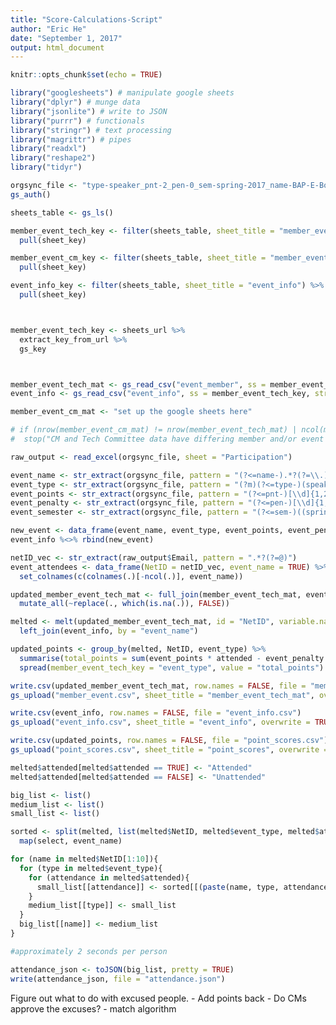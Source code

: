 ```yaml
---
title: "Score-Calculations-Script"
author: "Eric He"
date: "September 1, 2017"
output: html_document
---
```


```r
knitr::opts_chunk$set(echo = TRUE)
```

```r
library("googlesheets") # manipulate google sheets
library("dplyr") # munge data
library("jsonlite") # write to JSON
library("purrr") # functionals
library("stringr") # text processing
library("magrittr") # pipes
library("readxl")
library("reshape2")
library("tidyr")

orgsync_file <- "type-speaker_pnt-2_pen-0_sem-spring-2017_name-BAP-E-Board-Elections-Participation.xlsx"
gs_auth()

sheets_table <- gs_ls()

member_event_tech_key <- filter(sheets_table, sheet_title = "member_event_tech") %>%
  pull(sheet_key)

member_event_cm_key <- filter(sheets_table, sheet_title = "member_event_cm") %>%
  pull(sheet_key)

event_info_key <- filter(sheets_table, sheet_title = "event_info") %>%
  pull(sheet_key)



member_event_tech_key <- sheets_url %>%
  extract_key_from_url %>%
  gs_key



member_event_tech_mat <- gs_read_csv("event_member", ss = member_event_tech_key)
event_info <- gs_read_csv("event_info", ss = member_event_tech_key, stringsAsFactors = FALSE)

member_event_cm_mat <- "set up the google sheets here"

# if (nrow(member_event_cm_mat) != nrow(member_event_tech_mat) | ncol(member_event_cm_mat) != ncol(member_event_tech_mat)){
#  stop("CM and Tech Committee data have differing member and/or event counts")}

raw_output <- read_excel(orgsync_file, sheet = "Participation")

event_name <- str_extract(orgsync_file, pattern = "(?<=name-).*?(?=\\.)") %>% str_to_lower()
event_type <- str_extract(orgsync_file, pattern = "(?m)(?<=type-)(speaker)|(community)|(social)(?=_)") %>% str_to_lower()
event_points <- str_extract(orgsync_file, pattern = "(?<=pnt-)[\\d]{1,2}(?=_)") %>% as.numeric
event_penalty <- str_extract(orgsync_file, pattern = "(?<=pen-)[\\d]{1,2}(?=_)") %>% as.numeric
event_semester <- str_extract(orgsync_file, pattern = "(?<=sem-)((spring)|(fall))-[\\d]+(?=_)") %>% str_to_lower

new_event <- data_frame(event_name, event_type, event_points, event_penalty, event_semester)
event_info %<>% rbind(new_event)

netID_vec <- str_extract(raw_output$Email, pattern = ".*?(?=@)")
event_attendees <- data_frame(NetID = netID_vec, event_name = TRUE) %>%
  set_colnames(c(colnames(.)[-ncol(.)], event_name))

updated_member_event_tech_mat <- full_join(member_event_tech_mat, event_attendees, by = "NetID") %>%
  mutate_all(~replace(., which(is.na(.)), FALSE))

melted <- melt(updated_member_event_tech_mat, id = "NetID", variable.name = "event_name", value.name = "attended") %>%
  left_join(event_info, by = "event_name")

updated_points <- group_by(melted, NetID, event_type) %>%
  summarise(total_points = sum(event_points * attended - event_penalty * !attended)) %>%
  spread(member_event_tech_key = "event_type", value = "total_points")

write.csv(updated_member_event_tech_mat, row.names = FALSE, file = "member_event.csv")
gs_upload("member_event.csv", sheet_title = "member_event_tech_mat", overwrite = TRUE)

write.csv(event_info, row.names = FALSE, file = "event_info.csv")
gs_upload("event_info.csv", sheet_title = "event_info", overwrite = TRUE)

write.csv(updated_points, row.names = FALSE, file = "point_scores.csv")
gs_upload("point_scores.csv", sheet_title = "point_scores", overwrite = TRUE)

melted$attended[melted$attended == TRUE] <- "Attended"
melted$attended[melted$attended == FALSE] <- "Unattended"

big_list <- list()
medium_list <- list()
small_list <- list()

sorted <- split(melted, list(melted$NetID, melted$event_type, melted$attended)) %>%
  map(select, event_name)

for (name in melted$NetID[1:10]){
  for (type in melted$event_type){
    for (attendance in melted$attended){
      small_list[[attendance]] <- sorted[[(paste(name, type, attendance, sep = "."))]]
    }
    medium_list[[type]] <- small_list
  }
  big_list[[name]] <- medium_list
}

#approximately 2 seconds per person

attendance_json <- toJSON(big_list, pretty = TRUE)
write(attendance_json, file = "attendance.json")

```

Figure out what to do with excused people.
- Add points back 
- Do CMs approve the excuses?
- match algorithm


